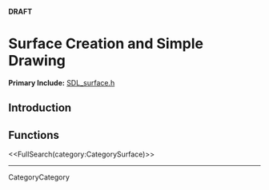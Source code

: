 <!-- #master-page:CategoryTemplate -->
<!-- #master-date:Unknown-Date -->
<!-- format wiki -->
<!-- language en -->
'''DRAFT'''

= Surface Creation and Simple Drawing =

'''Primary Include:'''  [http://hg.libsdl.org/SDL/file/68dfd6df47da/include/SDL_surface.h SDL_surface.h]


== Introduction ==

== Functions ==

<<FullSearch(category:CategorySurface)>>

----
CategoryCategory
